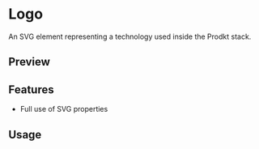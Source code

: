 

<Meta of={DesignSystemStories} />

# Logo

An SVG element representing a technology used inside the Prodkt stack.

## Preview

<Canvas of={DesignSystemStories.ComponentLibraryIcon} />

<Controls />

## Features

- Full use of SVG properties

## Usage


<Source code={importCode} language='ts' dark />
<Source code={usageCode} language='tsx' dark />


<Canvas of={DesignSystemStories.ComponentLibraryIcon} />
<Canvas of={DesignSystemStories.DesignLanguageIcon} />
<Canvas of={DesignSystemStories.DesignLibrariesIcon} />
<Canvas of={DesignSystemStories.DocumentationIcon} />
<Canvas of={DesignSystemStories.GovernanceIcon} />
<Canvas of={DesignSystemStories.SandboxesIcon} />
